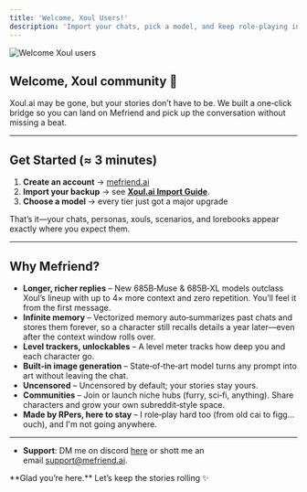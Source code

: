 ```yaml
---
title: 'Welcome, Xoul Users!'
description: 'Import your chats, pick a model, and keep role‑playing in minutes.'
---
```


<img
  className="block"
  src="https://media2.giphy.com/media/v1.Y2lkPTc5MGI3NjExY3Zzd2Fjb2k2ZmhrZzZidm55cGw0MmtsbTUxczlwMGwxbzl3N2tzZSZlcD12MV9pbnRlcm5hbF9naWZfYnlfaWQmY3Q9Zw/xUA7aZhmzXeCXq80Hm/giphy.gif"
  alt="Welcome Xoul users"
/>

## Welcome, Xoul community 👋

Xoul.ai may be gone, but your stories don’t have to be. We built a one‑click bridge so you can land on Mefriend and pick up the conversation without missing a beat.

---

## Get Started (≈ 3 minutes)

1. **Create an account** → [mefriend.ai](https://mefriend.ai)  
2. **Import your backup** → see **[Xoul.ai Import Guide](/xoul_integration_guide__2025_04_22)**.
3. **Choose a model** → every tier just got a major upgrade

That’s it—your chats, personas, xouls, scenarios, and lorebooks appear exactly where you expect them.

---

## Why Mefriend?
- **Longer, richer replies** – New 685B‑Muse & 685B‑XL models outclass Xoul’s lineup with up to 4× more context and zero repetition. You’ll feel it from the first message.  
- **Infinite memory** – Vectorized memory auto‑summarizes past chats and stores them forever, so a character still recalls details a year later—even after the context window rolls over.
- **Level trackers, unlockables** – A level meter tracks how deep you and each character go.
- **Built‑in image generation** – State‑of‑the‑art model turns any prompt into art without leaving the chat.  
- **Uncensored** – Uncensored by default; your stories stay yours.  
- **Communities** – Join or launch niche hubs (furry, sci‑fi, anything). Share characters and grow your own subreddit‑style space.  
- **Made by RPers, here to stay** – I role‑play hard too (from old cai to figg... ouch), and I'm not going anywhere.  

---

- **Support**: DM me on discord [here](discord.com/users/1011464168982978690) or shott me an email [support@mefriend.ai](mailto:support@mefriend.ai).

<Note>
  **Glad you’re here.**  
  Let’s keep the stories rolling ✨
</Note>
